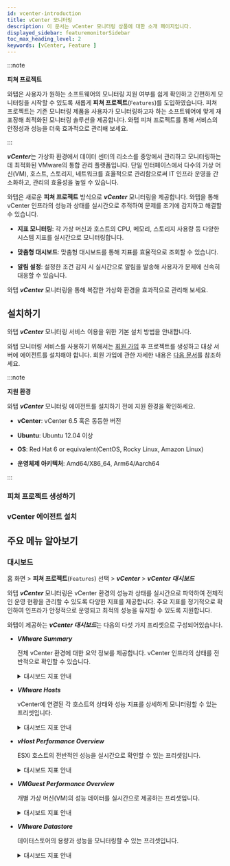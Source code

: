 ```yaml
---
id: vcenter-introduction
title: vCenter 모니터링
description: 이 문서는 vCenter 모니터링 상품에 대한 소개 페이지입니다.
displayed_sidebar: featuremonitorSidebar
toc_max_heading_level: 2
keywords: [vCenter, Feature ]
---
```


:::note

**피쳐 프로젝트**<ScrollToLink anchor='feature-project' />

와탭은 사용자가 원하는 소프트웨어의 모니터링 지원 여부를 쉽게 확인하고 간편하게 모니터링을 시작할 수 있도록 새롭게 **피쳐 프로젝트**(<code class='Features'>Features</code>)를 도입하였습니다. 피쳐 프로젝트는 기존 모니터링 제품을 사용자가 모니터링하고자 하는 소프트웨어에 맞게 재포장해 최적화된 모니터링 솔루션을 제공합니다. 와탭 피쳐 프로젝트를 통해 서비스의 안정성과 성능을 더욱 효과적으로 관리해 보세요. 

:::

***vCenter***는 가상화 환경에서 데이터 센터의 리소스를 중앙에서 관리하고 모니터링하는 데 최적화된 VMware의 통합 관리 플랫폼입니다. 단일 인터페이스에서 다수의 가상 머신(VM), 호스트, 스토리지, 네트워크를 효율적으로 관리함으로써 IT 인프라 운영을 간소화하고, 관리의 효율성을 높일 수 있습니다.

와탭은 새로운 **피쳐 프로젝트** 방식으로 ***vCenter*** 모니터링을 제공합니다. 와탭을 통해 vCenter 인프라의 성능과 상태를 실시간으로 추적하여 문제를 조기에 감지하고 해결할 수 있습니다.

* **지표 모니터링**: 각 가상 머신과 호스트의 CPU, 메모리, 스토리지 사용량 등 다양한 시스템 지표를 실시간으로 모니터링합니다.

* **맞춤형 대시보드**: 맞춤형 대시보드를 통해 지표를 효율적으로 조회할 수 있습니다.

* **알림 설정**: 설정한 조건 감지 시 실시간으로 알림을 발송해 사용자가 문제에 신속히 대응할 수 있습니다.

와탭 ***vCenter*** 모니터링을 통해 복잡한 가상화 환경을 효과적으로 관리해 보세요.

## 설치하기 

와탭 ***vCenter*** 모니터링 서비스 이용을 위한 기본 설치 방법을 안내합니다. 

와탭 모니터링 서비스를 사용하기 위해서는 [회원 가입](https://www.whatap.io/ko/signup/) 후 프로젝트를 생성하고 대상 서버에 에이전트를 설치해야 합니다. 회원 가입에 관한 자세한 내용은 [다음 문서](../account/account-manage)를 참조하세요. 

:::note 

**지원 환경**<ScrollToLink anchor='vcenter-supported-env' />

와탭 ***vCenter*** 모니터링 에이전트를 설치하기 전에 지원 환경을 확인하세요. 

* **vCenter**: vCenter 6.5 혹은 동등한 버전

* **Ubuntu**: Ubuntu 12.04 이상

* **OS**: Red Hat 6 or equivalent(CentOS, Rocky Linux, Amazon Linux)

* **운영체제 아키텍처**: Amd64/X86_64, Arm64/Aarch64

:::

### 피쳐 프로젝트 생성하기 


<CreateFeature /> 

### vCenter 에이전트 설치

<InstallFeature name='vCenter 에이전트 설치' />

## 주요 메뉴 알아보기 

### 대시보드 

홈 화면 > **피쳐 프로젝트**(<code class='Features'>Features</code>) 선택 > ***vCenter*** > ***vCenter 대시보드***

와탭 ***vCenter*** 모니터링은 vCenter 환경의 성능과 상태를 실시간으로 파악하여 전체적인 운영 현황을 관리할 수 있도록 다양한 지표를 제공합니다. 주요 지표를 정기적으로 확인하여 인프라가 안정적으로 운영되고 최적의 성능을 유지할 수 있도록 지원합니다.

와탭이 제공하는 ***vCenter 대시보드***는 다음의 다섯 가지 프리셋으로 구성되어있습니다.

* ***VMware Summary***

  전체 vCenter 환경에 대한 요약 정보를 제공합니다. vCenter 인프라의 상태를 전반적으로 확인할 수 있습니다.

  <details>
  <summary>대시보드 지표 안내 </summary>

  #### ***Datacenter***

  * ***vSphere Overview***: vCenter 환경에 대한 핵심 지표를 요약하여 제공합니다.

    * ***vCenter***: 모니터링 중인 vCenter 인스턴스의 수를 나타냅니다.

    * ***Cluster***: 관리 중인 클러스터의 총 수를 보여줍니다.

    * ***ESXHost***: 현재 관리 중인 ESXi 호스트의 수를 표시합니다.

    * ***VM***: 모니터링 중인 가상 머신(Virtual Machines)의 총 수를 나타냅니다.

    * ***Datastore***: 현재 관리 중인 데이터스토어의 수를 표시합니다.

  #### ***Cluster***

  * ***Uptime***: 각 vCenter의 클러스터 가동 시간을 초 단위로 보여줍니다.

    * ***vCenter***: 해당 클러스터가 관리되는 vCenter의 IP 주소를 표시합니다.

    * ***clustername***: 클러스터 이름을 보여줍니다.

    * ***Uptime Seconds***: 클러스터의 가동 시간(초)을 나타냅니다.

  * ***CPU Usage***: 클러스터의 CPU 사용량을 퍼센트로 보여줍니다.

    * ***vCenter***: CPU 사용량을 관리 중인 vCenter 서버의 IP 주소를 나타냅니다.

    * ***cluster***: 클러스터 이름을 나타냅니다.

    * ***CPU Usage***: 클러스터 내 CPU 사용량 퍼센트(%)를 표시합니다.

  * ***Memory Usage***: 클러스터의 메모리 사용량을 퍼센트로 표시합니다.

    * ***vCenter***: 관리 중인 vCenter 서버의 IP 주소를 나타냅니다.

    * ***clustername***: 클러스터 이름을 표시합니다.

    * ***Memory Usage***: 클러스터 내 메모리 사용량을 퍼센트로 보여줍니다.

  #### ***Over Provisioned***

  * ***All Overprovisioned CPU***: CPU가 과할당된 상태를 나타냅니다.

    * ***Host***: CPU 리소스가 과할당된 호스트 수를 나타냅니다.

    * ***VM***: CPU가 과할당된 가상 머신 수를 나타냅니다.

    * ***Over Ratio***: CPU 과할당 비율을 표시합니다.

  * ***All Overprovisioned Memory***: 메모리가 과할당된 상태를 나타냅니다.

    * ***Host***: 메모리 리소스가 과할당된 호스트 수를 나타냅니다.

    * ***VM***: 메모리가 과할당된 가상 머신 수를 나타냅니다.

    * ***Over Ratio***: 메모리 과할당 비율을 표시합니다.

  #### ***Cluster Status***

  * ***Cluster CPU Usage %***: 클러스터의 CPU 사용률을 시간 경과에 따른 그래프로 시각화합니다.

  * ***Cluster Memory Usage %***: 클러스터의 메모리 사용률을 그래프로 표시합니다.

  * ***Cluster Network Usage***: 클러스터의 네트워크 사용량을 시간 경과에 따라 시각화한 그래프입니다.

  * ***Cluster Storage Adapter***: 클러스터의 스토리지 어댑터 사용량을 시각적으로 보여줍니다.

  * ***Datastore - Usage Capacity***: 데이터스토어의 사용량과 용량을 그래프로 표시합니다.

  </details>

* ***VMware Hosts***

  vCenter에 연결된 각 호스트의 상태와 성능 지표를 상세하게 모니터링할 수 있는 프리셋입니다.

  <details>
  <summary>대시보드 지표 안내</summary>

  #### ***Hosts***

	*	***Uptime***: 각 호스트의 가동 시간을 확인할 수 있습니다.

	* ***CPU Usage MHZ***: 호스트의 CPU 사용량을 MHz 단위로 표시합니다.

	*	***Memory Usage***: 호스트에서 사용 중인 메모리 용량을 GB 단위로 보여줍니다.

	*	***CPU Usage %***: 각 호스트의 CPU 사용률을 백분율로 나타냅니다.

	*	***Memory Usage %***: 호스트의 메모리 사용률을 백분율로 표시합니다.


  #### ***성능 지표 그래프***

	* ***CPU Utilization Avg %***: 각 호스트의 CPU 평균 사용률을 시간 경과에 따른 그래프로 표시합니다.

	*	***CPU Ready ms***: CPU가 사용 준비 상태에서 대기한 시간을 ms 단위로 보여줍니다.

	*	***Disk IO***: 디스크 입출력 작업 수를 시간 경과에 따라 시각화합니다.

	*	***Memory Utilization***: 호스트의 메모리 사용률을 시간에 따라 보여줍니다.

	*	***Network Usage***: 네트워크 대역폭 사용량을 시간 경과에 따라 그래프로 시각화합니다.

	*	***Storage Adapter IOPS***: 스토리지 어댑터의 초당 입출력 작업 수(IOPS)를 시각적으로 나타냅니다.

  </details>

* ***vHost Performance Overview***

  ESXi 호스트의 전반적인 성능을 실시간으로 확인할 수 있는 프리셋입니다.

  <details>
  <summary>대시보드 지표 안내 </summary>

  #### ***[vHost] CPU/MEM***

  *	***CPU-TotalUsage(%)***: 호스트의 CPU 총 사용률을 백분율로 표시합니다.

  * ***CPU-TotalUsage(MHz)***: 각 시간대별 호스트 CPU 사용량을 MHz 단위로 표시합니다.

  * ***CPU-Ready(%)***: 호스트 CPU 대기 시간을 초 단위로 나타냅니다.

  * ***MEM-Usage(%)***: 호스트 메모리 사용률을 백분율로 표시합니다.

  * ***MEM-Granted(KB)***: 호스트에 할당된 메모리 양을 KB 단위로 표시합니다.

  * ***MEM-Active(KB)***: 호스트에서 실제로 사용 중인 메모리 양을 KB 단위로 보여줍니다.

  * ***MEM-Vmmented(KB)***: 메모리 과할당으로 인한 오버헤드 메모리 양을 표시합니다.

  #### ***[vHost] NET Rx+Tx / Datastore R/W Total***

  * ***NET-Total(Kbps): RX+TX***: 호스트의 네트워크 송수신 데이터를 Kbps 단위로 시각화하여 표시합니다.

  * ***Datastore R/W Total(KBps)***: 데이터스토어의 읽기 및 쓰기 작업 속도를 KBps 단위로 표시합니다.

  #### ***[vHost] Running VM(s)***

  * ***Running VM(s)***: 현재 호스트에서 실행 중인 가상 머신의 수를 보여줍니다.

  </details>


* ***VMGuest Performance Overview***

  개별 가상 머신(VM)의 성능 데이터를 실시간으로 제공하는 프리셋입니다.

  <details>
  <summary>대시보드 지표 안내 </summary>

  #### ***VMGuest(s) CPU / MEM Overview***

   * ***VMGuest-CPU-Usage(MHz)***: 각 VM의 CPU 사용량을 MHz 단위로 시각화하여 시간대별 CPU 자원 사용 현황을 표시합니다.

   * ***VMGuest-CPU-Ready(%)***: VM이 CPU를 사용하기 전 대기한 시간을 초 단위로 표시합니다.

   * ***VMGuest-MEM-Active(KB)***: 각 VM에서 활성화된 메모리 사용량을 KB 단위로 표시합니다.

   * ***VMGuest-MEM-Vmmentedctl(KB)***: 메모리 과할당 상태를 의미합니다. 스왑 파일 등을 통해 발생한 오버헤드 메모리 양을 KB 단위로 표시합니다.

  #### ***VMGuest(s) NET / Datastore Overview***

   * ***VMGuest-NET-Total(Kbps)***: VM의 네트워크 트래픽(송신 및 수신)을 Kbps 단위로 표시합니다.

   * ***VMGuest-Datastore-RWTotal(KBps)***: 각 VM이 데이터스토어에서 처리하는 읽기 및 쓰기 작업을 KBps 단위로 표시하여 입출력(I/O) 성능을 보여줍니다.

  </details>

* ***VMware Datastore***

  데이터스토어의 용량과 성능을 모니터링할 수 있는 프리셋입니다.

  <details>
  <summary>대시보드 지표 안내 </summary>

  * ***Usage Capacity***(사용 용량): 각 데이터스토어가 현재 사용 중인 용량을 백분율로 표시합니다.

  * ***Total Capacity***(전체 용량): 데이터스토어의 총 용량을 표시합니다. 

  * ***Free Capacity***(남은 용량): 데이터스토어에서 남은 용량을 표시합니다. 

  </details>
  